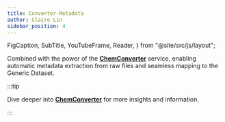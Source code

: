 ```yaml
---
title: Converter-Metadata
author: Claire Lin
sidebar_position: 4
---
```


  FigCaption,
  SubTitle,
  YouTubeFrame,
  Reader,
} from "@site/src/js/layout";

<SubTitle text="Converter-Metadata." />
<Reader text="User" />

Combined with the power of the **[ChemConverter](/docs/services/chemconverter)** service, enabling automatic metadata extraction from raw files and seamless mapping to the Generic Dataset.

<YouTubeFrame
  src="https://www.youtube-nocookie.com/embed/OeY4ebfzfDg"
  title="Converter Metadata"
/>

<FigCaption text="LabIMotion + ChemConverter: automatically extract metadata from raw files and map it to the Generic Dataset." />

:::tip

Dive deeper into **[ChemConverter](/docs/services/chemconverter)** for more insights and information.

:::
